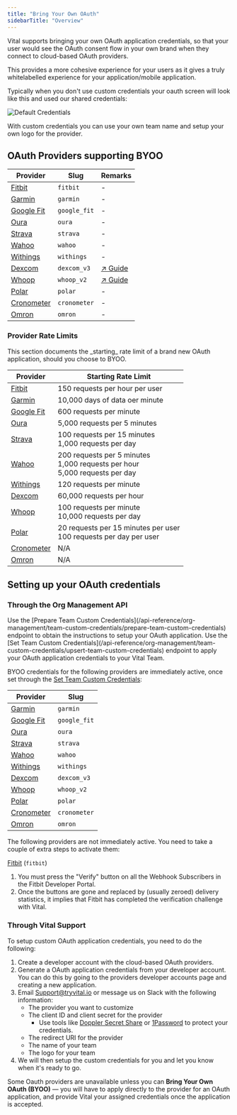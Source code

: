 ```yaml
---
title: "Bring Your Own OAuth"
sidebarTitle: "Overview"
---
```



<BYOO />

Vital supports bringing your own OAuth application credentials, so that your user would see the OAuth consent flow
in your own brand when they connect to cloud-based OAuth providers.

This provides a more cohesive experience for your users as it gives a truly whitelabelled experience for your application/mobile application.

Typically when you don't use custom credentials your oauth screen will look like this and used our shared credentials:

![Default Credentials](/img/default_credentials.png)

With custom credentials you can use your own team name and setup your own logo for the provider.

## OAuth Providers supporting BYOO

| Provider                                             | Slug              | Remarks                                |
| ---------------------------------------------------- | ----------------- | -------------------------------------- |
| [Fitbit](https://www.fitbit.com/global/uk/home)      | `fitbit`          | -                                      |
| [Garmin](https://www.garmin.com)                     | `garmin`          | -                                      |
| [Google Fit](https://www.google.com/fit/)            | `google_fit`      | -                                      |
| [Oura](https://ouraring.com)                         | `oura`            | -                                      |
| [Strava](https://www.strava.com)                     | `strava`          | -                                      |
| [Wahoo](https://wahoofitness.com)                    | `wahoo`           | -                                      |
| [Withings](https://www.withings.com)                 | `withings`        | -                                      |
| [Dexcom](https://www.dexcom.com)                     | `dexcom_v3`       | [↗️ Guide](/wearables/guides/dexcom_v3) |
| [Whoop](https://www.whoop.com)                       | `whoop_v2`        | [↗️ Guide](/wearables/guides/whoop)     |
| [Polar](https://www.polar.com/accesslink-api/)       | `polar`           | -                                      |
| [Cronometer](https://www.cronometer.com)             | `cronometer`      | -                                      |
| [Omron](https://www.omron-healthcare.com)            | `omron`           | -                                      |

### Provider Rate Limits

<Note>
This section documents the _starting_ rate limit of a brand new OAuth application, should you choose to BYOO.
</Note>

| Provider                                             | Starting Rate Limit                                                                 |
| ---------------------------------------------------- | ----------------------------------------------------------------------------------- |
| [Fitbit](https://www.fitbit.com/global/uk/home)      | 150 requests per hour per user                                                      |
| [Garmin](https://www.garmin.com)                     | 10,000 days of data oer minute                                                      |
| [Google Fit](https://www.google.com/fit/)            | 600 requests per minute                                                             |
| [Oura](https://ouraring.com)                         | 5,000 requests per 5 minutes                                                        |
| [Strava](https://www.strava.com)                     | 100 requests per 15 minutes<br />1,000 requests per day                             | 
| [Wahoo](https://wahoofitness.com)                    | 200 requests per 5 minutes<br />1,000 requests per hour<br />5,000 requests per day |
| [Withings](https://www.withings.com)                 | 120 requests per minute                                                             |
| [Dexcom](https://www.dexcom.com)                     | 60,000 requests per hour                                                            |
| [Whoop](https://www.whoop.com)                       | 100 requests per minute<br />10,000 requests per day                                |
| [Polar](https://www.polar.com/accesslink-api/)       | 20 requests per 15 minutes per user<br />100 requests per day per user              |
| [Cronometer](https://www.cronometer.com)             | N/A                                                                                 |
| [Omron](https://www.omron-healthcare.com)            | N/A                                                                                 |

## Setting up your OAuth credentials

### Through the Org Management API

<OrgManagementAPI />

<Steps>
<Step title="Setup your OAuth application">
Use the [Prepare Team Custom Credentials](/api-reference/org-management/team-custom-credentials/prepare-team-custom-credentials)
endpoint to obtain the instructions to setup your OAuth application.
</Step>

<Step title="Set your application credentials">
Use the [Set Team Custom Credentials](/api-reference/org-management/team-custom-credentials/upsert-team-custom-credentials) endpoint
to apply your OAuth application credentials to your Vital Team.


<AccordionGroup>
<Accordion title="Credentials that are activated immediately" icon="bolt" defaultOpen>

BYOO credentials for the following providers are immediately active, once set through the [Set Team Custom Credentials](/api-reference/org-management/team-custom-credentials/upsert-team-custom-credentials):

| Provider                                             | Slug              |
| ---------------------------------------------------- | ----------------- |
| [Garmin](https://www.garmin.com)                     | `garmin`          |
| [Google Fit](https://www.google.com/fit/)            | `google_fit`      |
| [Oura](https://ouraring.com)                         | `oura`            |
| [Strava](https://www.strava.com)                     | `strava`          |
| [Wahoo](https://wahoofitness.com)                    | `wahoo`           |
| [Withings](https://www.withings.com)                 | `withings`        |
| [Dexcom](https://www.dexcom.com)                     | `dexcom_v3`       |
| [Whoop](https://www.whoop.com)                       | `whoop_v2`        |
| [Polar](https://www.polar.com/accesslink-api/)       | `polar`           |
| [Cronometer](https://www.cronometer.com)             | `cronometer`      |
| [Omron](https://www.omron-healthcare.com)            | `omron`           |

</Accordion>

<Accordion title="Credentials that need support intervention once set" icon="message-question" defaultOpen>

The following providers are not immediately active. You need to take a couple of extra steps to activate them:

[Fitbit](https://www.fitbit.com/global/uk/home) (`fitbit`)

1. You must press the "Verify" button on all the Webhook Subscribers in the Fitbit Developer Portal.
2. Once the buttons are gone and replaced by (usually zeroed) delivery statistics, it implies that Fitbit has completed the verification challenge with Vital.

</Accordion>
</AccordionGroup>

</Step>
</Steps>

### Through Vital Support

To setup custom OAuth application credentials, you need to do the following:

1. Create a developer account with the cloud-based OAuth providers.
2. Generate a OAuth application credentials from your developer account. You can do this by going to the providers developer accounts page and creating a new application.
3. Email Support@tryvital.io or message us on Slack with the following information:
   - The provider you want to customize
   - The client ID and client secret for the provider
      - Use tools like [Doppler Secret Share](https://share.doppler.com) or [1Password](https://1password.com) to protect your credentials.
   - The redirect URI for the provider
   - The name of your team
   - The logo for your team
4. We will then setup the custom credentials for you and let you know when it's ready to go.

<Note>
Some Oauth providers are unavailable unless you can <b>Bring Your Own OAuth (BYOO)</b> — you will have to apply directly
to the provider for an OAuth application, and provide Vital your assigned credentials once the application is accepted.
</Note>
